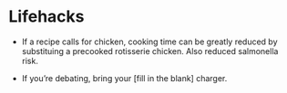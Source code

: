 # Lifehacks

* If a recipe calls for chicken, cooking time can be greatly reduced by substituing a precooked rotisserie chicken. Also reduced salmonella risk.

* If you're debating, bring your [fill in the blank] charger.



